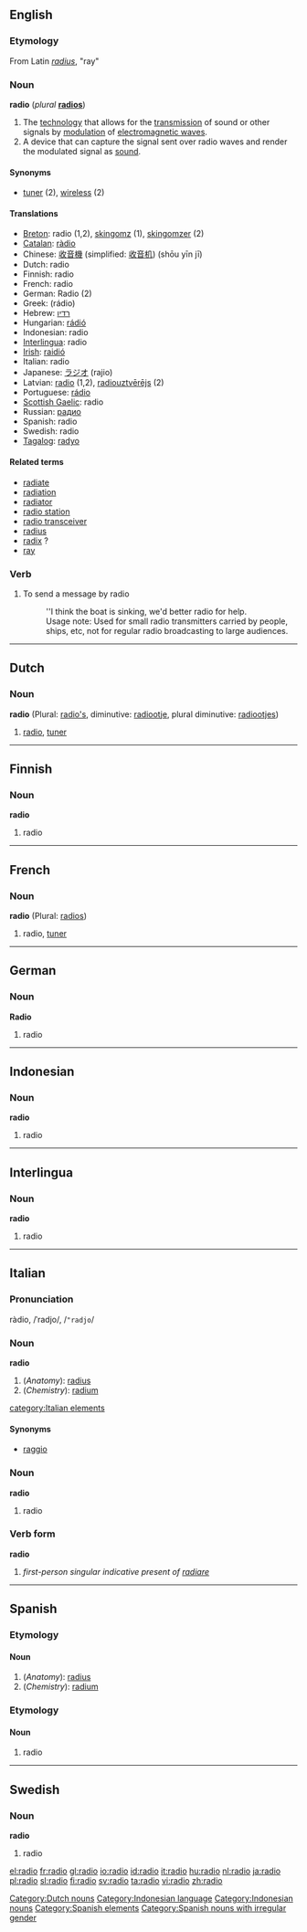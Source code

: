 ==English==

===Etymology===
From Latin ''[[radius]]'', "ray"

===Noun===
'''radio''' (''plural'' '''[[radios]]''')
# The [[technology]] that allows for the [[transmission]] of sound or other signals by [[modulation]] of [[electromagnetic wave]]s.
# A device that can capture the signal sent over radio waves and render the modulated signal as [[sound]].

====Synonyms====
*[[tuner]] (2), [[wireless]] (2)

====Translations====
*[[Breton]]: radio {{m}} (1,2), [[skingomz]] {{f}} (1), [[skingomzer]] {{m}} (2)
*[[Catalan]]: [[ràdio]] {{f}}
*Chinese: [[收音機]] (simplified: [[收音机]]) (shōu yīn jī)
*Dutch: radio {{m}}
*Finnish: radio
*French: radio {{f}}
*German: Radio {{n}} (2)
*Greek: (r&aacute;dio)
*Hebrew: [[רדיו]]
*Hungarian: [[rádió]]
*Indonesian: radio
*[[Interlingua]]: radio
*[[Irish]]: [[raidió]]
*Italian: radio {{f}}
*Japanese: [[ラジオ]] (rajio)
*Latvian: [[radio]] (1,2), [[radiouztvērējs]] {{m}} (2)
*Portuguese: [[rádio]] {{m}}
*[[Scottish Gaelic]]: radio
*Russian: [[радио]]
*Spanish: radio {{m}}
*Swedish: radio {{c}}
*[[Tagalog]]: [[radyo]] {{n}}

====Related terms====
*[[radiate]]
*[[radiation]]
*[[radiator]]
*[[radio station]]
*[[radio transceiver]]
*[[radius]]
*[[radix]] ?
*[[ray]]

===Verb===
{{en-infl-reg-consonant|radio||}}
# To send a message by radio
#:''I think the boat is sinking, we'd better radio for help.
#:Usage note: Used for small radio transmitters carried by people, ships, etc, not for regular radio broadcasting to large audiences.

----
==Dutch==

===Noun===
'''radio''' {{m}} (Plural: [[radio's]], diminutive: [[radiootje]], plural diminutive: [[radiootjes]])

# [[#English|radio]], [[tuner]]

[[Category:Dutch nouns]]

----
==Finnish==

===Noun===
'''radio'''

# radio

----
==French==

===Noun===
'''radio''' {{f}} (Plural: [[radios]])

# radio, [[tuner]]

----
==German==

===Noun===
'''Radio''' {{n}}

# radio

----
==Indonesian==

===Noun===
'''radio'''

# radio

[[Category:Indonesian language]]
[[Category:Indonesian nouns]]

----

==Interlingua==

===Noun===
'''radio'''

# radio

----
==Italian==

===Pronunciation===
ràdio, /ˈradjo/, /<tt>"radjo</tt>/

===Noun===
'''radio''' {{m}}

#(''Anatomy''): [[radius]]
#(''Chemistry''): [[radium]]
[[category:Italian elements]]

====Synonyms====
*[[raggio]]

===Noun===
'''radio''' {{f}}

# radio

===Verb form===
'''radio'''

# ''first-person singular indicative present of [[radiare]]''

----
==Spanish==

===Etymology===

====Noun====
{{es-noun-m}}

#(''Anatomy''): [[radius]]
#(''Chemistry''): [[radium]]

[[Category:Spanish elements]]

===Etymology===

====Noun====
{{es-noun-f}}

# radio

[[Category:Spanish nouns with irregular gender]]

----
==Swedish==

===Noun===
'''radio''' {{c}}

# radio

[[el:radio]]
[[fr:radio]]
[[gl:radio]]
[[io:radio]]
[[id:radio]]
[[it:radio]]
[[hu:radio]]
[[nl:radio]]
[[ja:radio]]
[[pl:radio]]
[[sl:radio]]
[[fi:radio]]
[[sv:radio]]
[[ta:radio]]
[[vi:radio]]
[[zh:radio]]